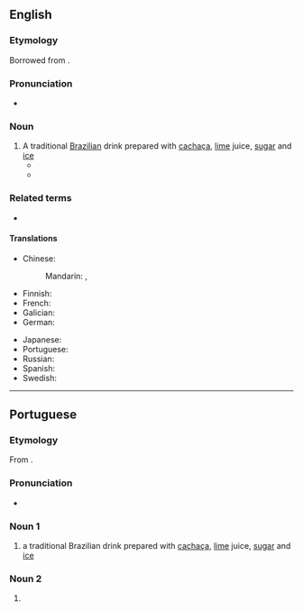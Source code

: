 {{also|Caipirinha}}
==English==
{{wikipedia}}

===Etymology===
Borrowed from {{bor|en|pt|caipirinha}}.

===Pronunciation===
* {{IPA|en|/ˌkaɪ.pɪˈɹiː.njə/}}

===Noun===
{{en-noun}}

# A traditional [[Brazilian]] drink prepared with [[cachaça]], [[lime]] juice, [[sugar]] and [[ice]]
#* {{quote-journal|en|date=September 20, 2007|author=Eric Wilson|title=Blame It on Rio and Gisele|work=New York Times|url=http://www.nytimes.com/2007/09/20/fashion/shows/20ROW.html
|passage=They thought of, I don’t know, monkeys and '''caipirinhas''' and samba.”}}
#* {{RQ:LstWkTnt|3|20|Journalism|Oh, no! Oh, no! Aunt Hoda got into the '''caipirinha''' supply. Everybody, watch yourself, she gets grabby.}}

===Related terms===
* {{l|en|caipiroska}}

====Translations====
{{trans-top|a traditional Brazilian drink}}
* Chinese:
*: Mandarin: {{t|cmn|凱匹林納雞尾酒|sc=Hani}}, {{t|cmn|凯匹林纳鸡尾酒|tr=kǎipǐlínnà jīwěijiǔ|sc=Hani}}
* Finnish: {{t|fi|caipirinha}}
* French: {{t+|fr|caïpirinha|f}}
* Galician: {{t+|gl|caipiriña|f}}
* German: {{t+|de|Caipirinha|m}}
{{trans-mid}}
* Japanese: {{t-needed|ja}}
* Portuguese: {{t+|pt|caipirinha|f}}
* Russian: {{t+|ru|кайпири́нья|f}}
* Spanish: {{t|es|caipiriña|f}}
* Swedish: {{t|sv|caipirinha}}
{{trans-bottom}}

----

==Portuguese==
{{wp|lang=pt}}

===Etymology===
From {{af|pt|caipira|t1=hillbilly|-inho|alt2=-inha}}.

===Pronunciation===
* {{IPA|pt|/kaj.pi.ˈɾi.ɲɐ/}}

===Noun 1===
{{pt-noun|f}}

# a traditional Brazilian drink prepared with [[cachaça]], [[lime]] juice, [[sugar]] and [[ice]]

===Noun 2===
{{pt-noun|m-f}}

# {{diminutive of|pt|caipira}}